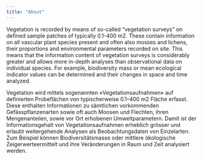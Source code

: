 ```yaml
---
title: "About"
---
```


:::{when-profile="en"}
Vegetation is recorded by means of so-called “vegetation surveys” on defined sample patches of typically 0.1-400 m2. These contain information on all vascular plant species present and often also mosses and lichens, their proportions and environmental parameters recorded on site. This means that the information content of vegetation surveys is considerably greater and allows more in-depth analyses than observational data on individual species. For example, biodiversity mass or mean ecological indicator values can be determined and their changes in space and time analyzed.
:::



:::{when-profile="de"}
Vegetation wird mittels sogenannten «Vegetationsaufnahmen» auf definierten Probeflächen von typischerweise 0.1–400 m2 Fläche erfasst. Diese enthalten Informationen zu sämtlichen vorkommenden Gefässpflanzenarten sowie oft auch Moosen und Flechten, ihren Mengenanteilen, sowie vor Ort erhobenen Umweltparametern. Damit ist der Informationsgehalt von Vegetationsaufnahmen erheblich grösser und erlaubt weitergehende Analysen als Beobachtungsdaten von Einzelarten. Zum Beispiel können Biodiversitätsmasse oder mittlere ökologische Zeigerwerteermittelt und ihre Veränderungen in Raum und Zeit analysiert werden.
:::